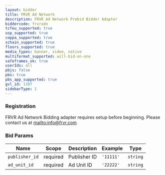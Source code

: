 ```yaml
---
layout: bidder
title: FRVR Ad Network
description: FRVR Ad Network Prebid Bidder Adapter
biddercode: frvradn
tcfeu_supported: true
usp_supported: true
coppa_supported: true
schain_supported: true
floors_supported: true
media_types: banner, video, native
multiformat_supported: will-bid-on-one
safeframes_ok: true
userIds: all
pbjs: false
pbs: true
pbs_app_supported: true
gvl_id: 1107
sidebarType: 1
---
```


### Registration

FRVR Ad Network Bidding adapter requires setup before beginning. Please contact us at [mailto:info@frvr.com](info@frvr.com)

### Bid Params


| Name          | Scope    | Description  | Example   | Type     |
|---------------|----------|--------------|-----------|----------|
| `publisher_id` | required | Publisher ID | `'11111'` | `string` |
| `ad_unit_id` | required | Ad Unit ID | `'22222'` | `string` |
